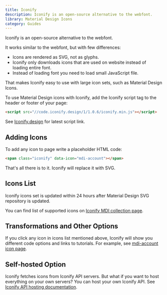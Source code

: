 ```yaml
---
title: Iconify
description: Iconify is an open-source alternative to the webfont.
library: Material Design Icons
category: Guides
---
```


Iconify is an open-source alternative to the webfont.

It works similar to the webfont, but with few differences:

* Icons are rendered as SVG, not as glyphs.
* Iconify only downloads icons that are used on website instead of loading entire font.
* Instead of loading font you need to load small JavaScript file.

That makes Iconify easy to use with large icon sets, such as Material Design Icons.

To use Material Design icons with Iconify, add the Iconify script tag to the header or footer of your page:

```html
<script src="//code.iconify.design/1/1.0.6/iconify.min.js"></script>
```

See [Iconify.design](https://iconify.design) for latest script link.

## Adding Icons

To add any icon to page write a placeholder HTML code:

```html
<span class="iconify" data-icon="mdi-account"></span>
```

That's all there is to it. Iconify will replace it with SVG.

## Icons List

Iconify icons set is updated within 24 hours after Material Design SVG repository is updated.

You can find list of supported icons on [Iconify MDI collection page](https://iconify.design/icon-sets/mdi/).

## Transformations and Other Options

If you click any icon in icons list mentioned above, Iconify will show you different code options and links to tutorials. For example, see [mdi-account icon page](https://iconify.design/icon-sets/mdi/account.html).

## Self-hosted Option

Iconify fetches icons from Iconify API servers. But what if you want to host everything on your own servers? You can host your own Iconify API. See [Iconify API hosting documentation](https://iconify.design/docs/api-hosting/).
